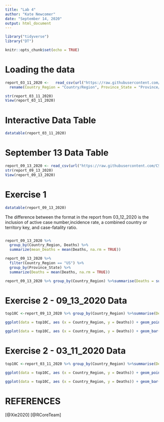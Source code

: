 ```yaml
---
title: "Lab 4"
author: "Kate Newcomer"
date: "September 14, 2020"
output: html_document
---
```


```r
library("tidyverse")
library("DT")

knitr::opts_chunk$set(echo = TRUE)
```
# Loading the data
```r
report_03_11_2020 <-   read_csv(url("https://raw.githubusercontent.com/CSSEGISandData/COVID-19/master/csse_covid_19_data/csse_covid_19_daily_reports/03-11-2020.csv")) %>%
  rename(Country_Region = "Country/Region", Province_State = "Province/State")

str(report_03_11_2020)
View(report_03_11_2020)
```
# Interactive Data Table
```r

datatable(report_03_11_2020)
```
# September 13 Data Table
```r

report_09_13_2020 <- read_csv(url("https://raw.githubusercontent.com/CSSEGISandData/COVID-19/master/csse_covid_19_data/csse_covid_19_daily_reports/09-13-2020.csv")) 
str(report_09_13_2020)
View(report_09_13_2020)


```
# Exercise 1
```r
datatable(report_09_13_2020)
```
The difference between the format in the report from 03_12_2020 is the inclusion of active case number,incidence rate, a combined country or territory key, and case-fatality ratio.

```
```

```r
report_09_13_2020 %>% 
  group_by(Country_Region, Deaths) %>% 
  summarize(mean_Deaths = mean(Deaths, na.rm = TRUE)) 

```

```r
report_09_13_2020 %>% 
  filter(Country_Region == "US") %>% 
  group_by(Province_State) %>% 
  summarize(Deaths = mean(Deaths, na.rm = TRUE))
```

```r
report_09_13_2020 %>% group_by(Country_Region) %>%summarise(Deaths = sum(Deaths)) %>%  arrange(desc(Deaths)) %>% slice(1:10)


```


# Exercise 2 - 09_13_2020 Data
```r
top10C <-report_09_13_2020 %>% group_by(Country_Region) %>%summarise(Deaths = sum(Deaths)) %>%  arrange(desc(Deaths)) %>% slice(1:10)

ggplot(data = top10C, aes (x = Country_Region, y = Deaths)) + geom_point()

ggplot(data = top10C, aes (x = Country_Region, y = Deaths)) + geom_bar(stat='identity')

```


# Exercise 2 - 03_11_2020 Data
```r
top10C <-report_03_11_2020 %>% group_by(Country_Region) %>%summarise(Deaths = sum(Deaths)) %>%  arrange(desc(Deaths)) %>% slice(1:10)

ggplot(data = top10C, aes (x = Country_Region, y = Deaths)) + geom_point()

ggplot(data = top10C, aes (x = Country_Region, y = Deaths)) + geom_bar(stat='identity')

```

# REFERENCES
[@Xie2020]
[@RCoreTeam]



